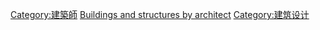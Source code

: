 {{commons category|Buildings by architect}}

[[Category:建築師|Category:建築師]]
[[Category:依藝術家劃分的作品|Buildings and structures by architect]]
[[Category:建筑设计|Category:建筑设计]]